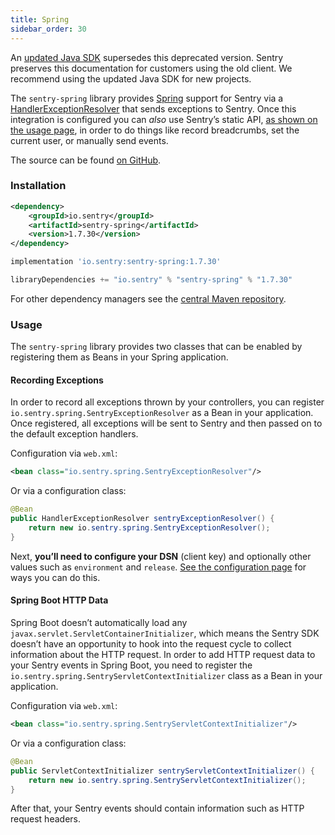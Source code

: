```yaml
---
title: Spring
sidebar_order: 30
---
```


<Alert level="warning" title="Note">

An [updated Java SDK](/platforms/java/) supersedes this deprecated version. Sentry preserves this documentation for customers using the old client. We recommend using the updated Java SDK for new projects.
</Alert>

The `sentry-spring` library provides [Spring](https://spring.io/) support for Sentry via a [HandlerExceptionResolver](https://docs.spring.io/spring/docs/4.3.9.RELEASE/javadoc-api/org/springframework/web/servlet/HandlerExceptionResolver.html) that sends exceptions to Sentry. Once this integration is configured you can _also_ use Sentry’s static API, [as shown on the usage page](/platforms/java/legacy/usage), in order to do things like record breadcrumbs, set the current user, or manually send events.

The source can be found [on GitHub](https://github.com/getsentry/sentry-java/tree/master/sentry-spring).

### Installation

```xml {tabTitle:Maven}
<dependency>
    <groupId>io.sentry</groupId>
    <artifactId>sentry-spring</artifactId>
    <version>1.7.30</version>
</dependency>
```

```groovy {tabTitle:Gradle}
implementation 'io.sentry:sentry-spring:1.7.30'
```

```scala {tabTitle: SBT}
libraryDependencies += "io.sentry" % "sentry-spring" % "1.7.30"
```

For other dependency managers see the [central Maven repository](https://search.maven.org/artifact/io.sentry/sentry-spring).

### Usage

The `sentry-spring` library provides two classes that can be enabled by registering them as Beans in your Spring application.

#### Recording Exceptions

In order to record all exceptions thrown by your controllers, you can register `io.sentry.spring.SentryExceptionResolver` as a Bean in your application. Once registered, all exceptions will be sent to Sentry and then passed on to the default exception handlers.

Configuration via `web.xml`:

```xml
<bean class="io.sentry.spring.SentryExceptionResolver"/>
```

Or via a configuration class:

```java
@Bean
public HandlerExceptionResolver sentryExceptionResolver() {
    return new io.sentry.spring.SentryExceptionResolver();
}
```

Next, **you’ll need to configure your DSN** (client key) and optionally other values such as `environment` and `release`. [See the configuration page](/platforms/java/legacy/configuration/#setting-the-dsn) for ways you can do this.

#### Spring Boot HTTP Data

Spring Boot doesn’t automatically load any `javax.servlet.ServletContainerInitializer`, which means the Sentry SDK doesn’t have an opportunity to hook into the request cycle to collect information about the HTTP request. In order to add HTTP request data to your Sentry events in Spring Boot, you need to register the `io.sentry.spring.SentryServletContextInitializer` class as a Bean in your application.

Configuration via `web.xml`:

```xml
<bean class="io.sentry.spring.SentryServletContextInitializer"/>
```

Or via a configuration class:

```java
@Bean
public ServletContextInitializer sentryServletContextInitializer() {
    return new io.sentry.spring.SentryServletContextInitializer();
}
```

After that, your Sentry events should contain information such as HTTP request headers.
